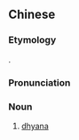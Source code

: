 {{also|禅那}}
==Chinese==
{{zh-forms|s=禅那}}

===Etymology===
{{bor|zh|sa|ध्यान}}.

===Pronunciation===
{{zh-pron
|m=chánnuó,chánnà
|mc=1,1
|cat=n
}}

===Noun===
{{zh-noun}}

# {{lb|zh|Buddhism}} [[dhyana]]